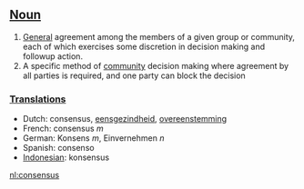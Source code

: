 ==[[Noun]]==

# [[General]] agreement among the members of a given group or community, each of which exercises some discretion in decision making and followup action.
# A specific method of [[community]] decision making where agreement by all parties is required, and one party can block the decision


===[[Translation]]s===
*Dutch: consensus, [[eensgezindheid]], [[overeenstemming]]
*French: consensus ''m''
*German: Konsens ''m'', Einvernehmen ''n''
*Spanish: consenso
*[[Indonesian]]: konsensus

[[nl:consensus]]